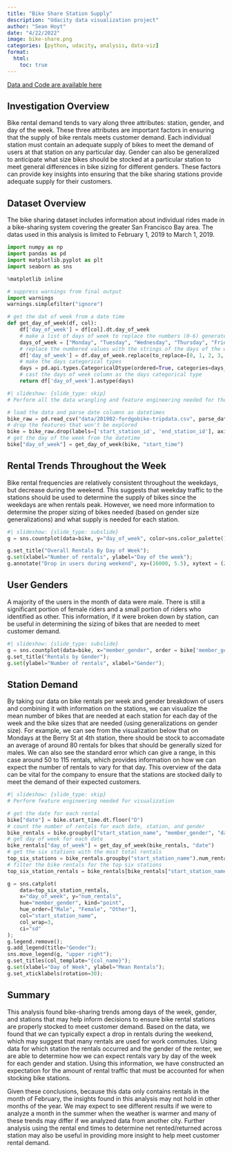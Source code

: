 ```yaml
---
title: "Bike Share Station Supply"
description: "Udacity data visualization project"
author: "Sean Hoyt"
date: "4/22/2022"
image: bike-share.png
categories: [python, udacity, analysis, data-viz]
format:
  html:
    toc: true
---
```


[Data and Code are available here](https://github.com/sdhoyt/udacity-data-viz)

## Investigation Overview

Bike rental demand tends to vary along three attributes: station, gender, and day of the week. These three attributes are important factors in ensuring that the supply of bike rentals meets customer demand. Each individual station must contain an adequate supply of bikes to meet the demand of users at that station on any particular day. Gender can also be generalized to anticipate what size bikes should be stocked at a particular station to meet general differences in bike sizing for different genders. These factors can provide key insights into ensuring that the bike sharing stations provide adequate supply for their customers.

## Dataset Overview

The bike sharing dataset includes information about individual rides made in a bike-sharing system covering the greater San Francisco Bay area. The datas used in this analysis is limited to February 1, 2019 to March 1, 2019.

```python
import numpy as np
import pandas as pd
import matplotlib.pyplot as plt
import seaborn as sns

%matplotlib inline

# suppress warnings from final output
import warnings
warnings.simplefilter("ignore")
```

```python
# get the dat of week from a date time
def get_day_of_week(df, col):
    df['day_of_week'] = df[col].dt.day_of_week
    # make a list of days of week to replace the numbers (0-6) generated from the dt.day_of_week
    days_of_week = ["Monday", "Tuesday", "Wednesday", "Thursday", "Friday", "Saturday", "Sunday"]
    # replace the numbered values with the strings of the days of the week
    df['day_of_week'] = df.day_of_week.replace(to_replace=[0, 1, 2, 3, 4, 5, 6], value=days_of_week)
    # make the days categorical types
    days = pd.api.types.CategoricalDtype(ordered=True, categories=days_of_week)
    # cast the days of week column as the days categorical type
    return df['day_of_week'].astype(days)
```

```python
#| slideshow: {slide_type: skip}
# Perform all the data wrangling and feature engineering needed for the visualizations

# load the data and parse date columns as datetimes
bike_raw = pd.read_csv("data/201902-fordgobike-tripdata.csv", parse_dates=["start_time", "end_time"])
# drop the features that won't be explored
bike = bike_raw.drop(labels=['start_station_id', 'end_station_id'], axis=1)
# get the day of the week from the datetime
bike["day_of_week"] = get_day_of_week(bike, "start_time")
```

## Rental Trends Throughout the Week

Bike rental frequencies are relatively consistent throughout the weekdays, but decrease during the weekend. This suggests that weekday traffic to the stations should be used to determine the supply of bikes since the weekdays are when rentals peak. However, we need more information to determine the proper sizing of bikes needed (based on gender size generalizations) and what supply is needed for each station.

```python
#| slideshow: {slide_type: subslide}
g = sns.countplot(data=bike, y="day_of_week", color=sns.color_palette()[0]);

g.set_title("Overall Rentals By Day of Week");
g.set(xlabel="Number of rentals", ylabel="Day of the week");
g.annotate("Drop in users during weekend", xy=(16000, 5.5), xytext = (20000, 5.5), arrowprops = {"arrowstyle":"->", "color":"gray"});
```

## User Genders

A majority of the users in the month of data were male. There is still a significant portion of female riders and a small portion of riders who identified as other. This information, if it were broken down by station, can be useful in determining the sizing of bikes that are needed to meet customer demand.

```python
#| slideshow: {slide_type: subslide}
g = sns.countplot(data=bike, x="member_gender", order = bike['member_gender'].value_counts().index);
g.set_title("Rentals by Gender");
g.set(ylabel="Number of rentals", xlabel="Gender");
```

## Station Demand

By taking our data on bike rentals per week and gender breakdown of users and combining it with information on the stations, we can visualize the mean number of bikes that are needed at each station for each day of the week and the bike sizes that are needed (using generalizations on gender size). For example, we can see from the visualization below that on Mondays at the Berry St at 4th station, there should be stock to accomadate an average of around 80 rentals for bikes that should be generally sized for males. We can also see the standard error which can give a range, in this case around 50 to 115 rentals, which provides information on how we can expect the number of rentals to vary for that day. This overview of the data can be vital for the company to ensure that the stations are stocked daily to meet the demand of their expected customers.

```python
#| slideshow: {slide_type: skip}
# Perform feature engineering needed for visualization

# get the date for each rental
bike["date"] = bike.start_time.dt.floor("D")
# count the number of rentals for each date, station, and gender
bike_rentals = bike.groupby(["start_station_name", "member_gender", "date"]).agg(num_rentals = ('start_time', 'count')).reset_index()
# get day of week for each date
bike_rentals["day_of_week"] = get_day_of_week(bike_rentals, "date")
# get the six stations with the most total rentals
top_six_stations = bike_rentals.groupby("start_station_name").num_rentals.sum().reset_index().sort_values("num_rentals", ascending=False).head(6).start_station_name.values 
# filter the bike rentals for the top six stations
top_six_station_rentals = bike_rentals[bike_rentals["start_station_name"].isin(top_six_stations)]
```

```python
g = sns.catplot(
    data=top_six_station_rentals, 
    x="day_of_week", y="num_rentals", 
    hue="member_gender", kind="point",
    hue_order=["Male", "Female", "Other"],
    col="start_station_name", 
    col_wrap=3,
    ci="sd"
);
g.legend.remove();
g.add_legend(title="Gender");
sns.move_legend(g, "upper right");
g.set_titles(col_template="{col_name}");
g.set(xlabel="Day of Week", ylabel="Mean Rentals");
g.set_xticklabels(rotation=30);
```

## Summary

This analysis found bike-sharing trends among days of the week, gender, and stations that may help inform decisions to ensure bike rental stations are properly stocked to meet customer demand. Based on the data, we found that we can typically expect a drop in rentals during the weekend, which may suggest that many rentals are used for work commutes. Using data for which station the rentals occurred and the gender of the renter, we are able to determine how we can expect rentals vary by day of the week for each gender and station. Using this information, we have constructed an expectation for the amount of rental traffic that must be accounted for when stocking bike stations.

Given these conclusions, because this data only contains rentals in the month of February, the insights found in this analysis may not hold in other months of the year. We may expect to see different results if we were to analyze a month in the summer when the weather is warmer and many of these trends may differ if we analyzed data from another city. Further analysis using the rental end times to determine net rented/returned across station may also be useful in providing more insight to help meet customer rental demand.
